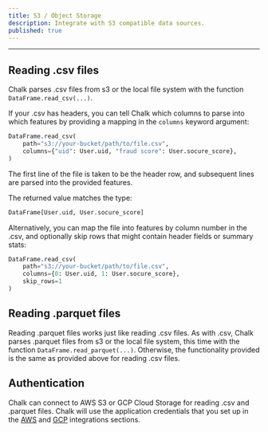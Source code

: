 ```yaml
---
title: S3 / Object Storage
description: Integrate with S3 compatible data sources.
published: true
---
```


---

## Reading .csv files

Chalk parses .csv files from s3 or the local file system
with the function `DataFrame.read_csv(...)`.

If your .csv has headers, you can tell Chalk which
columns to parse into which features by providing
a mapping in the `columns` keyword argument:

```py
DataFrame.read_csv(
    path="s3://your-bucket/path/to/file.csv",
    columns={"uid": User.uid, "fraud score": User.socure_score},
)
```

The first line of the file is taken to be the header
row, and subsequent lines are parsed into the provided
features.

The returned value matches the type:

```py
DataFrame[User.uid, User.socure_score]
```

Alternatively, you can map the file into features by
column number in the .csv, and optionally skip rows
that might contain header fields or summary stats:

```py
DataFrame.read_csv(
    path="s3://your-bucket/path/to/file.csv",
    columns={0: User.uid, 1: User.socure_score},
    skip_rows=1
)
```

## Reading .parquet files

Reading .parquet files works just like reading .csv files.
As with .csv, Chalk parses .parquet files from s3 or the
local file system, this time with the function
`DataFrame.read_parquet(...)`.
Otherwise, the functionality provided is the same as provided
above for reading .csv files.

## Authentication

Chalk can connect to AWS S3 or GCP Cloud Storage
for reading .csv and .parquet files.
Chalk will use the application credentials that you
set up in the [AWS](/docs/aws) and [GCP](/docs/gcp) integrations sections.
